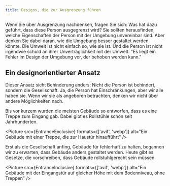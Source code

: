 ```yaml
---
title: Designs, die zur Ausgrenzung führen
---
```




Wenn Sie über Ausgrenzung nachdenken, fragen Sie sich: Was hat dazu geführt, dass diese Person ausgegrenzt wird? Sie sollten
herausfinden, welche Eigenschaften der Person mit der Umgebung unvereinbar sind. Aber denken Sie dabei daran, wie die Umgebung
besser gestaltet werden könnte. Die Umwelt ist nicht einfach so, wie sie ist. Und die Person ist nicht irgendwie schuld an ihrer
Unverträglichkeit mit der Umwelt. "Es liegt ein Fehler im Design der Umgebung vor, der behoben werden kann."

## Ein designorientierter Ansatz

Dieser Ansatz sieht Behinderung anders: Nicht die Person ist behindert, sondern die Gesellschaft. Ja, die Person hat Einschränkungen,
aber wir alle haben sie. Wenn wir sie als angeboren betrachten, denken wir nicht über andere Möglichkeiten nach.

Bis vor kurzem wurden die meisten Gebäude so entworfen, dass es eine Treppe zum Eingang gab. Dabei gibt es Rollstühle schon seit
Jahrhunderten.

<Picture src={EntranceExclusive} formats={['avif', 'webp']} alt="Ein Gebäude mit einer Treppe, die zur Haustür hinaufführt" />

Erst als die Gesellschaft anfing, Gebäude für fehlerhaft zu halten, begannen wir zu erwarten, dass Gebäude anders gestaltet werden.
Heute gibt es Gesetze, die vorschreiben, dass Gebäude rollstuhlgerecht sein müssen.

<Picture src={EntranceInclusive} formats={['avif', 'webp']} alt="Ein Gebäude mit der Eingangstür auf gleicher Höhe mit dem Bodenniveau, ohne Treppen" />
